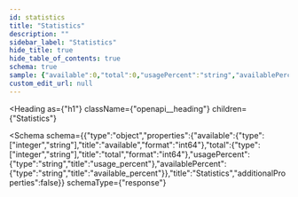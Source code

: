 ```yaml
---
id: statistics
title: "Statistics"
description: ""
sidebar_label: "Statistics"
hide_title: true
hide_table_of_contents: true
schema: true
sample: {"available":0,"total":0,"usagePercent":"string","availablePercent":"string"}
custom_edit_url: null
---
```



<Heading
  as={"h1"}
  className={"openapi__heading"}
  children={"Statistics"}
>
</Heading>





<Schema
  schema={{"type":"object","properties":{"available":{"type":["integer","string"],"title":"available","format":"int64"},"total":{"type":["integer","string"],"title":"total","format":"int64"},"usagePercent":{"type":"string","title":"usage_percent"},"availablePercent":{"type":"string","title":"available_percent"}},"title":"Statistics","additionalProperties":false}}
  schemaType={"response"}
>
  
</Schema>
            